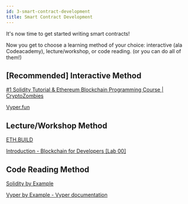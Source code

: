 ```yaml
---
id: 3-smart-contract-development
title: Smart Contract Development
---
```


It's now time to get started writing smart contracts!

Now you get to choose a learning method of your choice: interactive (ala Codeacademy), lecture/workshop, or code reading. (or you can do all of them!)

## [Recommended] Interactive Method

[#1 Solidity Tutorial & Ethereum Blockchain Programming Course | CryptoZombies](https://cryptozombies.io/)

[Vyper.fun](http://vyper.fun/)

## Lecture/Workshop Method

[ETH.BUILD](https://www.youtube.com/playlist?list=PLJz1HruEnenCXH7KW7wBCEBnBLOVkiqIi)

[Introduction - Blockchain for Developers [Lab 00]](https://www.youtube.com/watch?v=F7Ehnt1ht_o&list=PLSONl1AVlZNUzp71_H1kb87PvIh8kIZU9&index=1)

## Code Reading Method

[Solidity by Example](https://solidity-by-example.org/)

[Vyper by Example - Vyper documentation](https://vyper.readthedocs.io/en/latest/vyper-by-example.html)
